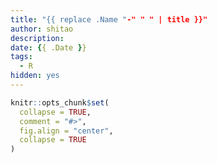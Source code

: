 ```yaml
---
title: "{{ replace .Name "-" " " | title }}"
author: shitao
description: 
date: {{ .Date }}
tags:
  - R
hidden: yes
---
```


```r
knitr::opts_chunk$set(
  collapse = TRUE,
  comment = "#>",
  fig.align = "center",
  collapse = TRUE
)
```
